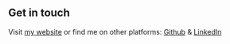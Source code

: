 ## Get in touch

Visit [my website]() or find me on other platforms: [Github](https://github.com/Payalk28) & [LinkedIn](https://www.linkedin.com/in/payal-kadav-534493221/)
